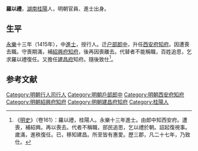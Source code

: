 '''羅以禮'''，[[湖南|湖南]][[桂陽|桂陽]]人，明朝官員、進士出身。

==生平==
[[永樂|永樂]]十三年（1415年），中[[進士|進士]]，授行人。迁[[户部|户部]][[郎中|郎中]]，升任[[西安府|西安府]][[知府|知府]]。因遭喪去職。守喪期滿，補[[紹興府|紹興府]][[知府|知府]]，後再因喪離去。代替者不能稱職，百姓追思，乞求羅以禮復任。又擔任[[建昌府|建昌府]]知府。隨後致仕<ref>《[[明史|明史]]》（卷161）：羅以禮，桂陽人。永樂十三年進士。由郎中知西安府。遭喪，補紹興。再以喪去。代者不稱職，部民追思，乞以禮於朝。詔起復視事。歲滿，進秩復任。已，移知建昌。所至皆有惠愛。歷三郡，凡二十七年，乃致仕。</ref>。

==参考文献==
{{wikisource|明史/卷161}}
<div class="references-small">
<references />
</div>

{{明朝人物小作品}}
{{永樂十三年乙未科殿試金榜}}
{{DEFAULTSORT:Luo罗}}
[[Category:明朝行人司行人|Category:明朝行人司行人]]
[[Category:明朝戶部郎中|Category:明朝戶部郎中]]
[[Category:明朝西安府知府|Category:明朝西安府知府]]
[[Category:明朝紹興府知府|Category:明朝紹興府知府]]
[[Category:明朝建昌府知府|Category:明朝建昌府知府]]
[[Category:桂陽人|Category:桂陽人]]